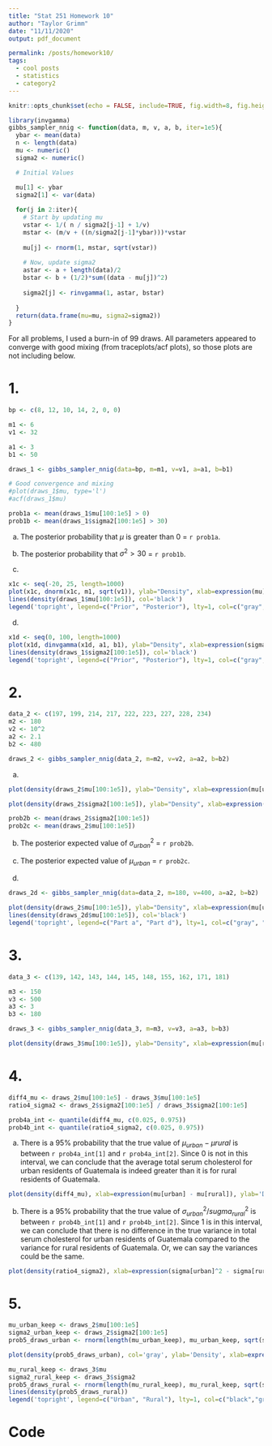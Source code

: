 ---
title: "Stat 251 Homework 10"
author: "Taylor Grimm"
date: "11/11/2020"
output: pdf_document

permalink: /posts/homework10/
tags:
  - cool posts
  - statistics
  - category2
---

```{r setup, include=FALSE}
knitr::opts_chunk$set(echo = FALSE, include=TRUE, fig.width=8, fig.height=4)
```

```{r}
library(invgamma)
gibbs_sampler_nnig <- function(data, m, v, a, b, iter=1e5){
  ybar <- mean(data)
  n <- length(data)
  mu <- numeric()
  sigma2 <- numeric()

  # Initial Values

  mu[1] <- ybar
  sigma2[1] <- var(data)
  
  for(j in 2:iter){
    # Start by updating mu
    vstar <- 1/( n / sigma2[j-1] + 1/v)
    mstar <- (m/v + ((n/sigma2[j-1]*ybar)))*vstar
  
    mu[j] <- rnorm(1, mstar, sqrt(vstar))
  
    # Now, update sigma2
    astar <- a + length(data)/2
    bstar <- b + (1/2)*sum((data - mu[j])^2)
    
    sigma2[j] <- rinvgamma(1, astar, bstar)
    
  }
  return(data.frame(mu=mu, sigma2=sigma2))
}


```
For all problems, I used a burn-in of 99 draws. All parameters appeared to converge with good mixing (from traceplots/acf plots), so those plots are not including below.

# 1.

```{r}
bp <- c(8, 12, 10, 14, 2, 0, 0)

m1 <- 6
v1 <- 32

a1 <- 3
b1 <- 50

draws_1 <- gibbs_sampler_nnig(data=bp, m=m1, v=v1, a=a1, b=b1)

# Good convergence and mixing
#plot(draws_1$mu, type='l')
#acf(draws_1$mu)

prob1a <- mean(draws_1$mu[100:1e5] > 0)
prob1b <- mean(draws_1$sigma2[100:1e5] > 30)

```

a) The posterior probability that $\mu$ is greater than 0 = `r prob1a`.

b) The posterior probability that $\sigma^2 > 30$ = `r prob1b`.

c)

```{r}
x1c <- seq(-20, 25, length=1000)
plot(x1c, dnorm(x1c, m1, sqrt(v1)), ylab="Density", xlab=expression(mu), type='l', ylim=c(0, 0.25), col='gray', main =expression(paste("Prior and Posterior Distributions of ", mu, sep='')))
lines(density(draws_1$mu[100:1e5]), col='black')
legend('topright', legend=c("Prior", "Posterior"), lty=1, col=c("gray", "black"))
```

d)

```{r}
x1d <- seq(0, 100, length=1000)
plot(x1d, dinvgamma(x1d, a1, b1), ylab="Density", xlab=expression(sigma^2), type='l', col='gray', main =expression(paste("Prior and Posterior Distributions of ", sigma^2, sep='')))
lines(density(draws_1$sigma2[100:1e5]), col='black')
legend('topright', legend=c("Prior", "Posterior"), lty=1, col=c("gray", "black"))

```


# 2.
```{r}
data_2 <- c(197, 199, 214, 217, 222, 223, 227, 228, 234)
m2 <- 180
v2 <- 10^2
a2 <- 2.1
b2 <- 480

draws_2 <- gibbs_sampler_nnig(data_2, m=m2, v=v2, a=a2, b=b2)

```


a)

```{r}
plot(density(draws_2$mu[100:1e5]), ylab="Density", xlab=expression(mu[urban]), main=expression(paste("Posterior Distribution of ", mu[urban], sep='')))

plot(density(draws_2$sigma2[100:1e5]), ylab="Density", xlab=expression(sigma^2), main=expression(paste("Posterior Distribution of ", sigma^2, sep='')), xlim=c(0,1000))

```

```{r}
prob2b <- mean(draws_2$sigma2[100:1e5])
prob2c <- mean(draws_2$mu[100:1e5])
```
b) The posterior expected value of $\sigma_{urban}^2$ = `r prob2b`.

c) The posterior expected value of $\mu_{urban}$ = `r prob2c`.

d)

```{r}
draws_2d <- gibbs_sampler_nnig(data=data_2, m=180, v=400, a=a2, b=b2)

plot(density(draws_2$mu[100:1e5]), ylab="Density", xlab=expression(mu[urban]), main=expression(paste("Posterior Distributions of ", mu[urban], sep='')), col='gray', ylim=c(0,0.1))
lines(density(draws_2d$mu[100:1e5]), col='black')
legend('topright', legend=c("Part a", "Part d"), lty=1, col=c("gray", "black"))

```



# 3.

```{r}
data_3 <- c(139, 142, 143, 144, 145, 148, 155, 162, 171, 181)

m3 <- 150
v3 <- 500
a3 <- 3
b3 <- 180

draws_3 <- gibbs_sampler_nnig(data_3, m=m3, v=v3, a=a3, b=b3)

plot(density(draws_3$mu[100:1e5]), ylab="Density", xlab=expression(mu[rural]), main=expression(paste("Posterior Distribution of ", mu[rural], sep='')))

```



# 4.

```{r}
diff4_mu <- draws_2$mu[100:1e5] - draws_3$mu[100:1e5]
ratio4_sigma2 <- draws_2$sigma2[100:1e5] / draws_3$sigma2[100:1e5]

prob4a_int <- quantile(diff4_mu, c(0.025, 0.975))
prob4b_int <- quantile(ratio4_sigma2, c(0.025, 0.975))
```

a) There is a 95% probability that the true value of $\mu_{urban} - \mu{rural}$ is between `r prob4a_int[1]` and `r prob4a_int[2]`. Since 0 is not in this interval, we can conclude that the average total serum cholesterol for urban residents of Guatemala is indeed greater than it is for rural residents of Guatemala.
```{r}
plot(density(diff4_mu), xlab=expression(mu[urban] - mu[rural]), ylab='Density', main=expression(paste("Posterior distribution of ", mu[urban] - mu[rural], sep='')))

```


b) There is a 95% probability that the true value of $\sigma_{urban}^2 / sugma_{rural}^2$ is between `r prob4b_int[1]` and `r prob4b_int[2]`. Since 1 is in this interval, we can conclude that there is no difference in the true variance in total serum cholesterol for urban residents of Guatemala compared to the variance for rural residents of Guatemala. Or, we can say the variances could be the same.
```{r}
plot(density(ratio4_sigma2), xlab=expression(sigma[urban]^2 - sigma[rural]^2), ylab='Density', main=expression(paste("Posterior distribution of ", sigma[urban]^2 - sigma[rural]^2, sep='')), xlim=c(0,15))


```


# 5.

```{r}
mu_urban_keep <- draws_2$mu[100:1e5]
sigma2_urban_keep <- draws_2$sigma2[100:1e5]
prob5_draws_urban <- rnorm(length(mu_urban_keep), mu_urban_keep, sqrt(sigma2_urban_keep))

plot(density(prob5_draws_urban), col='gray', ylab='Density', xlab=expression(Y[new]), ylim=c(0,0.035), main="Posterior Predictive Distributions")

mu_rural_keep <- draws_3$mu
sigma2_rural_keep <- draws_3$sigma2
prob5_draws_rural <- rnorm(length(mu_rural_keep), mu_rural_keep, sqrt(sigma2_rural_keep))
lines(density(prob5_draws_rural))
legend('topright', legend=c("Urban", "Rural"), lty=1, col=c("black","gray"))

```


\newpage

# Code
```{r Appendix 2, ref.label=knitr::all_labels(),echo=TRUE,eval=FALSE, include=TRUE}
```



